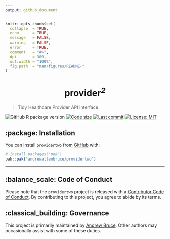 ```yaml
---
output: github_document
---
```


```r
knitr::opts_chunk$set(
  collapse  = TRUE,
  echo      = TRUE,
  message   = FALSE, 
  warning   = FALSE,
  error     = TRUE,
  comment   = "#>",
  dpi       = 300, 
  out.width = "100%",
  fig.path  = "man/figures/README-"
)
```

<h1 align="center"><b>provider</b><sup><i>2</i></sup></h1>

> Tidy Healthcare Provider API Interface

<!-- badges: start -->

![GitHub R package version](https://img.shields.io/github/r-package/v/andrewallenbruce/providertwo?style=flat-square&logo=R&label=Package&color=%23192a38)
[![Code size](https://img.shields.io/github/languages/code-size/andrewallenbruce/providertwo.svg)](https://github.com/andrewallenbruce/providertwo)
[![Last commit](https://img.shields.io/github/last-commit/andrewallenbruce/providertwo.svg)](https://github.com/andrewallenbruce/providertwo/commits/master)
[![License: MIT](https://img.shields.io/badge/license-MIT-blue.svg)](https://choosealicense.com/licenses/mit/)

<!-- badges: end -->

## :package: Installation

You can install `providertwo` from [GitHub](https://github.com/) with:

``` r
# install.packages("pak")
pak::pak("andrewallenbruce/providertwo")
```

------------------------------------------------------------------------------

## :balance_scale: Code of Conduct

Please note that the `providertwo` project is released with a [Contributor Code of Conduct](https://andrewallenbruce.github.io/providertwo/CODE_OF_CONDUCT.html). By contributing to this project, you agree to abide by its terms.

## :classical_building: Governance

This project is primarily maintained by [Andrew Bruce](https://github.com/andrewallenbruce). Other authors may occasionally assist with some of these duties.
